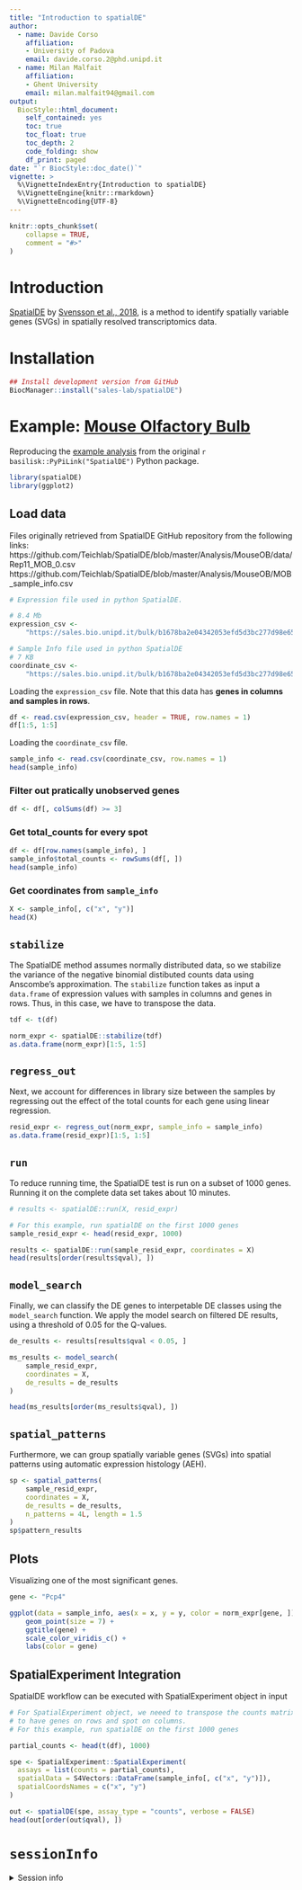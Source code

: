 ```yaml
---
title: "Introduction to spatialDE"
author: 
  - name: Davide Corso
    affiliation:
    - University of Padova
    email: davide.corso.2@phd.unipd.it
  - name: Milan Malfait
    affiliation:
    - Ghent University
    email: milan.malfait94@gmail.com
output: 
  BiocStyle::html_document:
    self_contained: yes
    toc: true
    toc_float: true
    toc_depth: 2
    code_folding: show
    df_print: paged
date: "`r BiocStyle::doc_date()`"
vignette: >
  %\VignetteIndexEntry{Introduction to spatialDE}
  %\VignetteEngine{knitr::rmarkdown}
  %\VignetteEncoding{UTF-8}
---
```


```r
knitr::opts_chunk$set(
    collapse = TRUE,
    comment = "#>"
)
```

# Introduction

[SpatialDE](https://github.com/Teichlab/SpatialDE) by [Svensson et al., 2018](https://www.nature.com/articles/nmeth.4636), is a method to identify spatially variable genes (SVGs) in spatially resolved transcriptomics data.


# Installation

```r
## Install development version from GitHub
BiocManager::install("sales-lab/spatialDE")
```


# Example: [Mouse Olfactory Bulb](https://github.com/Teichlab/SpatialDE/tree/master/Analysis/MouseOB)

Reproducing the
[example analysis](https://github.com/Teichlab/SpatialDE#spatialde-significance-test-example-use) from the original `r basilisk::PyPiLink("SpatialDE")` Python package.

```r
library(spatialDE)
library(ggplot2)
```


## Load data
Files originally retrieved from SpatialDE GitHub repository from the following links:
https://github.com/Teichlab/SpatialDE/blob/master/Analysis/MouseOB/data/Rep11_MOB_0.csv
https://github.com/Teichlab/SpatialDE/blob/master/Analysis/MouseOB/MOB_sample_info.csv

```r
# Expression file used in python SpatialDE. 

# 8.4 Mb
expression_csv <-
    "https://sales.bio.unipd.it/bulk/b1678ba2e04342053efd5d3bc277d98e65280800ff4da0a1a3fc64e74c3214e8/Rep11_MOB_0.csv"

# Sample Info file used in python SpatialDE
# 7 KB
coordinate_csv <-
    "https://sales.bio.unipd.it/bulk/b1678ba2e04342053efd5d3bc277d98e65280800ff4da0a1a3fc64e74c3214e8/MOB_sample_info.csv"
```

Loading the `expression_csv` file.
Note that this data has __genes in columns and samples in rows__.

```r
df <- read.csv(expression_csv, header = TRUE, row.names = 1)
df[1:5, 1:5]
```

Loading the `coordinate_csv` file.

```r
sample_info <- read.csv(coordinate_csv, row.names = 1)
head(sample_info)
```

### Filter out pratically unobserved genes

```r
df <- df[, colSums(df) >= 3]
```

### Get total_counts for every spot

```r
df <- df[row.names(sample_info), ]
sample_info$total_counts <- rowSums(df[, ])
head(sample_info)
```

### Get coordinates from `sample_info`

```r
X <- sample_info[, c("x", "y")]
head(X)
```

## `stabilize`

The SpatialDE method assumes normally distributed data, so we stabilize the variance of the negative binomial distibuted counts data using Anscombe's approximation.
The `stabilize` function takes as input a `data.frame` of expression values with samples in columns and genes in rows. Thus, in this case, we have to transpose the data.

```r
tdf <- t(df)

norm_expr <- spatialDE::stabilize(tdf)
as.data.frame(norm_expr)[1:5, 1:5]
```

## `regress_out`

Next, we account for differences in library size between the samples by regressing out the effect of the total counts for each gene using linear regression.

```r
resid_expr <- regress_out(norm_expr, sample_info = sample_info)
as.data.frame(resid_expr)[1:5, 1:5]
```

## `run`

To reduce running time, the SpatialDE test is run on a subset of 1000 genes.
Running it on the complete data set takes about 10 minutes.

```r
# results <- spatialDE::run(X, resid_expr)

# For this example, run spatialDE on the first 1000 genes
sample_resid_expr <- head(resid_expr, 1000)

results <- spatialDE::run(sample_resid_expr, coordinates = X)
head(results[order(results$qval), ])
```

## `model_search`

Finally, we can classify the DE genes to interpetable DE classes using the `model_search` function.
We apply the model search on filtered DE results, using a threshold of 0.05 for the Q-values.

```r
de_results <- results[results$qval < 0.05, ]

ms_results <- model_search(
    sample_resid_expr,
    coordinates = X,
    de_results = de_results
)

head(ms_results[order(ms_results$qval), ])
```

## `spatial_patterns`

<!-- TO DO: maybe add some more explanation of what the `n_patterns` and `length` parameters are? -->

Furthermore, we can group spatially variable genes (SVGs) into spatial patterns using automatic expression histology (AEH).

```r
sp <- spatial_patterns(
    sample_resid_expr,
    coordinates = X,
    de_results = de_results,
    n_patterns = 4L, length = 1.5
)
sp$pattern_results
```

## Plots

Visualizing one of the most significant genes.

```r
gene <- "Pcp4"

ggplot(data = sample_info, aes(x = x, y = y, color = norm_expr[gene, ])) +
    geom_point(size = 7) +
    ggtitle(gene) +
    scale_color_viridis_c() +
    labs(color = gene)
```

## SpatialExperiment Integration

SpatialDE workflow can be executed with SpatialExperiment object in input

```r
# For SpatialExperiment object, we neeed to transpose the counts matrix in order
# to have genes on rows and spot on columns. 
# For this example, run spatialDE on the first 1000 genes

partial_counts <- head(t(df), 1000)

spe <- SpatialExperiment::SpatialExperiment(
  assays = list(counts = partial_counts),
  spatialData = S4Vectors::DataFrame(sample_info[, c("x", "y")]),
  spatialCoordsNames = c("x", "y")
)

out <- spatialDE(spe, assay_type = "counts", verbose = FALSE)
head(out[order(out$qval), ])
```


# `sessionInfo` {-}

<details><summary>Session info</summary>

```r
Sys.time()
sessionInfo()
```

</details>
